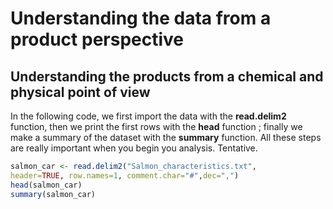 # Understanding the data from a product perspective
## Understanding the products from a chemical and physical point of view

In the following code, we first import the data with the **read.delim2** function, then we print the first rows with the **head** function ; finally we make a summary of the dataset with the **summary** function. All these steps are really important when you begin you analysis. Tentative.

```r
salmon_car <- read.delim2("Salmon_characteristics.txt", 
header=TRUE, row.names=1, comment.char="#",dec=",")
head(salmon_car)
summary(salmon_car)
```


